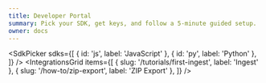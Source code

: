 ```yaml
---
title: Developer Portal
summary: Pick your SDK, get keys, and follow a 5‑minute guided setup.
owner: docs
---
```



<SdkPicker
  sdks={[
    { id: 'js', label: 'JavaScript' },
    { id: 'py', label: 'Python' },
  ]}
/>
<IntegrationsGrid
  items={[
    { slug: '/tutorials/first-ingest', label: 'Ingest' },
    { slug: '/how-to/zip-export', label: 'ZIP Export' },
  ]}
/>
